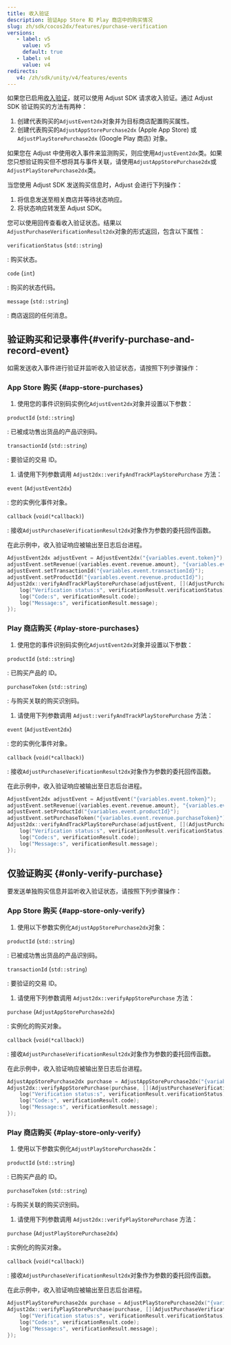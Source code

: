 ```yaml
---
title: 收入验证
description: 验证App Store 和 Play 商店中的购买情况
slug: zh/sdk/cocos2dx/features/purchase-verification
versions:
   - label: v5
     value: v5
     default: true
   - label: v4
     value: v4
redirects:
   v4: /zh/sdk/unity/v4/features/events
---
```


如果您已启用[收入验证](https://help.adjust.com/zh/article/purchase-verification)，就可以使用 Adjust SDK 请求收入验证。通过 Adjust SDK 验证购买的方法有两种：

1. 创建代表购买的`AdjustEvent2dx`对象并为目标商店配置购买属性。
2. 创建代表购买的`AdjustAppStorePurchase2dx` \(Apple App Store\) 或`AdjustPlayStorePurchase2dx` \(Google Play 商店\) 对象。

<Callout type="tip">

如果您在 Adjust 中使用收入事件来监测购买，则应使用`AdjustEvent2dx`类。如果您只想验证购买但不想将其与事件关联，请使用`AdjustAppStorePurchase2dx`或`AdjustPlayStorePurchase2dx`类。

</Callout>

当您使用 Adjust SDK 发送购买信息时，Adjust 会进行下列操作：

1. 将信息发送至相关商店并等待状态响应。
2. 将状态响应转发至 Adjust SDK。

您可以使用回传查看收入验证状态。结果以`AdjustPurchaseVerificationResult2dx`对象的形式返回，包含以下属性：

<deflist>

`verificationStatus` \(`std::string`\)

: 购买状态。

`code` \(`int`\)

: 购买的状态代码。

`message` \(`std::string`\)

: 商店返回的任何消息。

</DefList>

## 验证购买和记录事件\{\#verify\-purchase\-and\-record\-event\}

如需发送收入事件进行验证并监听收入验证状态，请按照下列步骤操作：

### App Store 购买 {#app-store-purchases}

1. 使用您的事件识别码实例化`AdjustEvent2dx`对象并设置以下参数：

<deflist>

`productId` \(`std::string`\)

: 已被成功售出货品的产品识别码。

`transactionId` \(`std::string`\)

: 要验证的交易 ID。

</DefList>

1. 请使用下列参数调用 `Adjust2dx::verifyAndTrackPlayStorePurchase` 方法：

<deflist>

`event` \(`AdjustEvent2dx`\)

: 您的实例化事件对象。

`callback` \(`void(*callback)`\)

: 接收`AdjustPurchaseVerificationResult2dx`对象作为参数的委托回传函数。

</DefList>

在此示例中，收入验证响应被输出至日志后台进程。

```cpp
AdjustEvent2dx adjustEvent = AdjustEvent2dx("{variables.event.token}");
adjustEvent.setRevenue({variables.event.revenue.amount}, "{variables.event.revenue.currency}");
adjustEvent.setTransactionId("{variables.event.transactionId}");
adjustEvent.setProductId("{variables.event.revenue.productId}");
Adjust2dx::verifyAndTrackPlayStorePurchase(adjustEvent, [](AdjustPurchaseVerificationResult2dx verificationResult) {
    log("Verification status:s", verificationResult.verificationStatus);
    log("Code:s", verificationResult.code);
    log("Message:s", verificationResult.message);
});
```

### Play 商店购买 {#play-store-purchases}

1. 使用您的事件识别码实例化`AdjustEvent2dx`对象并设置以下参数：

<deflist>

`productId` \(`std::string`\)

: 已购买产品的 ID。

`purchaseToken` \(`std::string`\)

: 与购买关联的购买识别码。

</DefList>

1. 请使用下列参数调用 `Adjust::verifyAndTrackPlayStorePurchase` 方法：

<deflist>

`event` \(`AdjustEvent2dx`\)

: 您的实例化事件对象。

`callback` \(`void(*callback)`\)

: 接收`AdjustPurchaseVerificationResult2dx`对象作为参数的委托回传函数。

</DefList>

在此示例中，收入验证响应被输出至日志后台进程。

```cpp
AdjustEvent2dx adjustEvent = AdjustEvent("{variables.event.token}");
adjustEvent.setRevenue({variables.event.revenue.amount}, "{variables.event.revenue.currency}");
adjustEvent.setProductId("{variables.event.productId}");
adjustEvent.setPurchaseToken("{variables.event.revenue.purchaseToken}");
Adjust2dx::verifyAndTrackPlayStorePurchase(adjustEvent, [](AdjustPurchaseVerificationResult2dx verificationResult) {
    log("Verification status:s", verificationResult.verificationStatus);
    log("Code:s", verificationResult.code);
    log("Message:s", verificationResult.message);
});
```

## 仅验证购买 \{\#only\-verify\-purchase\}

要发送单独购买信息并监听收入验证状态，请按照下列步骤操作：

### App Store 购买 {#app-store-only-verify}

1. 使用以下参数实例化`AdjustAppStorePurchase2dx`对象：

<deflist>

`productId` \(`std::string`\)

: 已被成功售出货品的产品识别码。

`transactionId` \(`std::string`\)

: 要验证的交易 ID。

</DefList>

1. 请使用下列参数调用 `Adjust2dx::verifyAppStorePurchase` 方法：

<deflist>

`purchase` \(`AdjustAppStorePurchase2dx`\)

: 实例化的购买对象。

`callback` \(`void(*callback)`\)

: 接收`AdjustPurchaseVerificationResult2dx`对象作为参数的委托回传函数。

</DefList>

在此示例中，收入验证响应被输出至日志后台进程。

```cpp
AdjustAppStorePurchase2dx purchase = AdjustAppStorePurchase2dx("{variables.event.productId}", "{variables.event.transactionId}");
Adjust2dx::verifyAppStorePurchase(purchase, [](AdjustPurchaseVerificationResult2dx verificationResult) {
    log("Verification status:s", verificationResult.verificationStatus);
    log("Code:s", verificationResult.code);
    log("Message:s", verificationResult.message);
});
```

### Play 商店购买 {#play-store-only-verify}

1. 使用以下参数实例化`AdjustPlayStorePurchase2dx`：

<deflist>

`productId` \(`std::string`\)

: 已购买产品的 ID。

`purchaseToken` \(`std::string`\)

: 与购买关联的购买识别码。

</DefList>

1. 请使用下列参数调用 `Adjust2dx::verifyPlayStorePurchase` 方法：

<deflist>

`purchase` \(`AdjustPlayStorePurchase2dx`\)

: 实例化的购买对象。

`callback` \(`void(*callback)`\)

: 接收`AdjustPurchaseVerificationResult2dx`对象作为参数的委托回传函数。

</DefList>

在此示例中，收入验证响应被输出至日志后台进程。

```cpp
AdjustPlayStorePurchase2dx purchase = AdjustPlayStorePurchase2dx("{variables.event.productId}", "{variables.event.purchaseToken}");
Adjust2dx::verifyPlayStorePurchase(purchase, [](AdjustPurchaseVerificationResult2dx verificationResult) {
    log("Verification status:s", verificationResult.verificationStatus);
    log("Code:s", verificationResult.code);
    log("Message:s", verificationResult.message);
});
```
